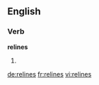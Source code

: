 ==English==

===Verb===
'''relines'''

# {{third-person singular of|[[reline]]}}

[[de:relines]]
[[fr:relines]]
[[vi:relines]]